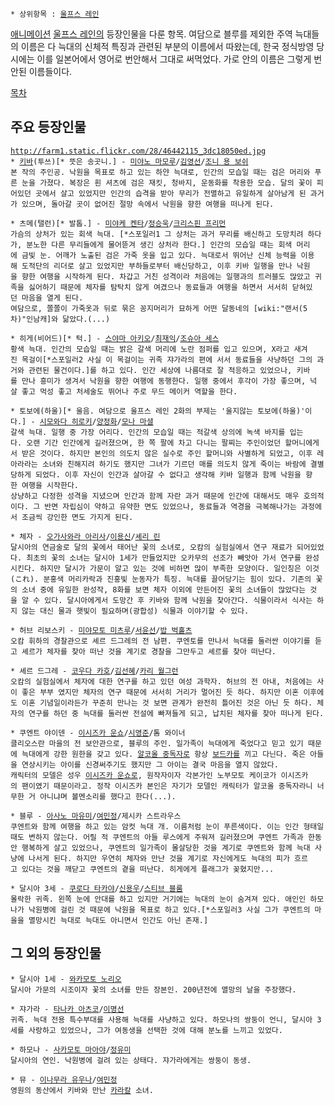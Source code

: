  * 상위항목 : [[울프스 레인]]

[[애니메이션]] [[울프스 레인]]의 등장인물을 다룬 항목. 여담으로 블루를 제외한 주역 늑대들의 이름은 다 늑대의 신체적 특징과 관련된 부분의 이름에서 따왔는데, 한국 정식방영 당시에는 이를 일본어에서 영어로 번안해서 그대로 써먹었다. 가로 안의 이름은 그렇게 번안된 이름들이다.  

[[목차]]
== 주요 등장인물 ==
 http://farm1.static.flickr.com/28/46442115_3dc18050ed.jpg
 * [[키바]](투쓰)[* 뜻은 송곳니.] - [[미야노 마모루]]/[[김영선]]/[[조니 용 보쉬]]
 본 작의 주인공. 낙원을 목표로 하고 있는 하얀 늑대로, 인간의 모습일 때는 검은 머리와 푸른 눈을 가졌다. 복장은 흰 셔츠에 검은 재킷, 청바지, 운동화를 착용한 모습. 달의 꽃이 피어있던 곳에서 살고 있었지만 인간의 습격을 받아 무리가 전멸하고 유일하게 살아남게 된 과거가 있으며, 돌아갈 곳이 없어진 절망 속에서 낙원을 향한 여행을 떠나게 된다.

 * 츠메(탤런)[* 발톱.] - [[미야케 켄타]]/[[정승욱]]/[[크리스핀 프리먼]]
 가슴의 상처가 있는 회색 늑대. [*스포일러1 그 상처는 과거 무리를 배신하고 도망치려 하다가, 분노한 다른 무리들에게 물어뜯겨 생긴 상처라 한다.] 인간의 모습일 때는 회색 머리에 금빛 눈. 어깨가 노출된 검은 가죽 옷을 입고 있다. 늑대로서 뛰어난 신체 능력을 이용해 도적단의 리더로 살고 있었지만 부하들로부터 배신당하고, 이후 키바 일행을 만나 낙원을 향한 여행을 시작하게 된다. 차갑고 거친 성격이라 처음에는 일행과의 트러블도 많았고 귀족을 싫어하기 때문에 체자를 탐탁치 않게 여겼으나 동료들과 여행을 하면서 서서히 닫혀있던 마음을 열게 된다.
 여담으로, 쫄쫄이 가죽옷과 뒤로 묶은 꽁지머리가 묘하게 어떤 달동네의 [wiki:"랜서(5차)"인남캐]와 닮았다.(...) 

 * 히게(비어드)[* 턱.] - [[스야마 아키오]]/[[최재익]]/[[조슈아 세스]]
 황색 늑대. 인간의 모습일 때는 밝은 갈색 머리에 노란 점퍼를 입고 있으며, X라고 새겨진 목걸이[*스포일러2 사실 이 목걸이는 귀족 쟈가라의 편에 서서 동료들을 사냥하던 그의 과거와 관련된 물건이다.]를 하고 있다. 인간 세상에 나름대로 잘 적응하고 있었으나, 키바를 만나 흥미가 생겨서 낙원을 향한 여행에 동행한다. 일행 중에서 후각이 가장 좋으며, 넉살 좋고 먹성 좋고 처세술도 뛰어나 주로 무드 메이커 역할을 한다.

 * 토보에(하울)[* 울음. 여담으로 울프스 레인 2화의 부제는 '울지않는 토보에(하울)'이다.] - [[시모와다 히로키]]/[[양정화]]/[[모나 마셜]]
 갈색 늑대. 일행 중 가장 어리다. 인간의 모습일 때는 적갈색 상의에 녹색 바지를 입는다. 오랜 기간 인간에게 길러졌으며, 한 쪽 팔에 차고 다니는 팔찌는 주인이었던 할머니에게서 받은 것이다. 하지만 본인의 의도치 않은 실수로 주인 할머니와 사별하게 되었고, 이후 레아라라는 소녀와 친해지려 하기도 했지만 그녀가 기르던 매를 의도치 않게 죽이는 바람에 결별당하게 되었다. 이후 자신이 인간과 살아갈 수 없다고 생각해 키바 일행과 함께 낙원을 향한 여행을 시작한다.
 상냥하고 다정한 성격을 지녔으며 인간과 함께 자란 과거 때문에 인간에 대해서도 매우 호의적이다. 그 반면 자립심이 약하고 유약한 면도 있었으나, 동료들과 역경을 극복해나가는 과정에서 조금씩 강인한 면도 가지게 된다.

 * 체자 - [[오가사와라 아리사]]/[[이용신]]/[[셰리 린]]
 달시아의 연금술로 달의 꽃에서 태어난 꽃의 소녀로, 오캄의 실험실에서 연구 재료가 되어있었다. 최초의 꽃의 소녀는 달시아 1세가 만들었지만 오카무의 선조가 빼앗아 가서 연구를 완성시킨다. 하지만 달시가 가문이 알고 있는 것에 비하면 많이 부족한 모양이다. 일인칭은 이것(これ). 분홍색 머리카락과 진홍빛 눈동자가 특징. 늑대를 끌어당기는 힘이 있다. 기존의 꽃의 소녀 중에 유일한 완성작, 8화를 보면 체자 이외에 만든어진 꽃의 소녀들이 많았다는 것을 알 수 있다. 달시아에게서 도망간 후 키바와 함께 낙원을 찾아간다. 식물이라서 식사는 하지 않는 대신 물과 햇빛이 필요하며(광합성) 식물과 이야기할 수 있다.

 * 허브 리보스키 - [[미야모토 미츠루]]/[[서윤선]]/[[밥 벅홀츠]]
 오캄 휘하의 경찰관으로 셰르 드그레의 전 남편. 쿠엔토를 만나서 늑대를 둘러싼 이야기를 듣고 셰르가 체자를 찾아 떠난 것을 계기로 경찰을 그만두고 셰르를 찾아 떠난다.

 * 셰르 드그레 - [[코우다 카호]]/[[김선혜]]/[[카리 월그런]]
 오캄의 실험실에서 체자에 대한 연구를 하고 있던 여성 과학자. 허브의 전 아내, 처음에는 사이 좋은 부부 였지만 체자의 연구 때문에 서서히 거리가 멀어진 듯 하다. 하지만 이혼 이후에도 이혼 기념일이라든가 꾸준히 만나는 것 보면 관계가 완전히 틀어진 것은 아닌 듯 하다. 체자의 연구를 하던 중 늑대를 둘러싼 전설에 빠져들게 되고, 납치된 체자를 찾아 떠나게 된다.

 * 쿠엔트 야이덴 - [[이시즈카 운쇼]]/[[시영준]]/톰 와이너
 클리오스란 마을의 전 보안관으로, 블루의 주인. 일가족이 늑대에게 죽었다고 믿고 있기 때문에 늑대에게 강한 원한을 갖고 있다. [[알코올 중독]]자로 항상 [[보드카]]를 끼고 다닌다. 죽은 아들을 연상시키는 아이를 신경써주기도 했지만 그 아이는 결국 마음을 열지 않았다.
 캐릭터의 모델은 성우 [[이시즈카 운쇼]]로, 원작자이자 각본가인 노부모토 케이코가 이시즈카의 팬이였기 때문이라고. 정작 이시즈카 본인은 자기가 모델인 캐릭터가 알코올 중독자라니 너무한 거 아니냐며 볼멘소리를 했다고 한다(...).

 * 블루 - [[아사노 마유미]]/[[여민정]]/제시카 스트라우스
 쿠엔트와 함께 여행을 하고 있는 암컷 늑대 개. 이름처럼 눈이 푸른색이다. 이는 인간 형태일때도 변하지 않는다. 어릴 적 쿠엔트의 아들 루스에게 주워져 길러졌으며 쿠엔트 가족과 한동안 행복하게 살고 있었으나, 쿠엔트의 일가족이 몰살당한 것을 계기로 쿠엔트와 함께 늑대 사냥에 나서게 된다. 하지만 우연히 체자와 만난 것을 계기로 자신에게도 늑대의 피가 흐르고 있다는 것을 깨닫고 쿠엔트의 곁을 떠난다. 히게에게 플래그가 꽂혔지만... 

 * 달시아 3세 - [[쿠로다 타카야]]/[[신용우]]/[[스티브 블룸]]
 몰락한 귀족. 왼쪽 눈에 안대를 하고 있지만 거기에는 늑대의 눈이 숨겨져 있다. 애인인 하모나가 낙원병에 걸린 것 때문에 낙원을 목표로 하고 있다.[*스포일러3 사실 그가 쿠엔트의 마을을 멸망시킨 늑대로 늑대도 아니면서 인간도 아닌 존재.]

== 그 외의 등장인물 ==
 * 달시아 1세 - [[와카모토 노리오]]
 달시아 가문의 시조이자 꽃의 소녀를 만든 장본인. 200년전에 멸망의 날을 주장했다.

 * 쟈가라 - [[타나카 아츠코]]/[[이명선]]
 귀족. 늑대 전용 특수부대를 사용해 늑대를 사냥하고 있다. 하모나의 쌍둥이 언니, 달시아 3세를 사랑하고 있었으나, 그가 여동생을 선택한 것에 대해 분노를 느끼고 있었다.

 * 하모나 - [[사카모토 마아야]]/[[정유미]]
 달시아의 연인. 낙원병에 걸려 있는 상태다. 쟈가라에게는 쌍둥이 동생.

 * 뮤 - [[이나무라 유우나]]/[[여민정]]
 영원의 동산에서 키바와 만난 [[카라칼]] 소녀.
